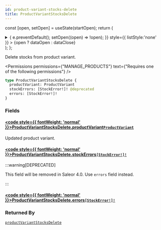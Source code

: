 ```yaml
---
id: product-variant-stocks-delete
title: ProductVariantStocksDelete
---
```






const [open, setOpen] = useState(startOpen);
return (
<details {...(open ? { open: true } : {})} className="details" style={{ border:'none', boxShadow:'none', background:'var(--ifm-background-color)' }}>
<summary
onClick={(e) => {
e.preventDefault();
setOpen((open) => !open);
}}
style={{ listStyle:'none' }} >
{open ? dataOpen : dataClose}
</summary>
{open && children}
</details>
);
};

Delete stocks from product variant.


<Permissions permissions={"MANAGE_PRODUCTS"} text={"Requires one of the following permissions"} />


```graphql
type ProductVariantStocksDelete {
  productVariant: ProductVariant
  stockErrors: [StockError!]! @deprecated
  errors: [StockError!]!
}
```

### Fields

#### [<code style={{ fontWeight: 'normal' }}>ProductVariantStocksDelete.<b>productVariant</b></code>](#)<Bullet />[`ProductVariant`](../../../api-reference/products/objects/product-variant.mdx) <Badge class="badge badge--secondary" text="object"/> <Badge class="badge badge--secondary" text="products"/>

Updated product variant.

#### [<code style={{ fontWeight: 'normal' }}>ProductVariantStocksDelete.<b>stockErrors</b></code>](#)<Bullet />[`[StockError!]!`](../../../api-reference/products/objects/stock-error.mdx) <Badge class="badge badge--deprecated badge--secondary" text="deprecated"/> <Badge class="badge badge--secondary" text="non-null"/> <Badge class="badge badge--secondary" text="object"/> <Badge class="badge badge--secondary" text="products"/>

:::warning[DEPRECATED]

This field will be removed in Saleor 4.0. Use `errors` field instead.

:::

#### [<code style={{ fontWeight: 'normal' }}>ProductVariantStocksDelete.<b>errors</b></code>](#)<Bullet />[`[StockError!]!`](../../../api-reference/products/objects/stock-error.mdx) <Badge class="badge badge--secondary" text="non-null"/> <Badge class="badge badge--secondary" text="object"/> <Badge class="badge badge--secondary" text="products"/>

### Returned By

[`productVariantStocksDelete`](../../../api-reference/products/mutations/product-variant-stocks-delete.mdx) <Badge class="badge badge--secondary" text="mutation"/>

